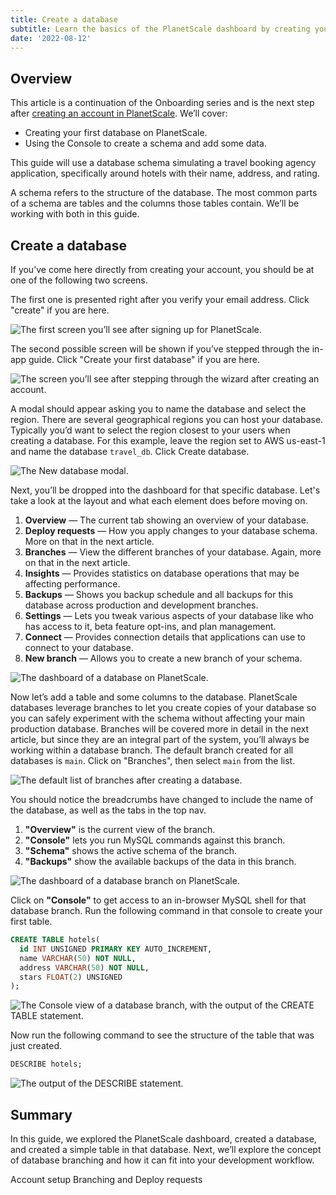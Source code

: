 ```yaml
---
title: Create a database
subtitle: Learn the basics of the PlanetScale dashboard by creating your first database.
date: '2022-08-12'
---
```


## Overview

This article is a continuation of the Onboarding series and is the next step after [creating an account in PlanetScale](/docs/onboarding/create-an-account). We’ll cover:

- Creating your first database on PlanetScale.
- Using the Console to create a schema and add some data.

This guide will use a database schema simulating a travel booking agency application, specifically around hotels with their name, address, and rating.

<InfoBlock type="note">

A schema refers to the structure of the database. The most common parts of a schema are tables and the columns those tables contain. We’ll be working with both in this guide.

</InfoBlock>

## Create a database

If you’ve come here directly from creating your account, you should be at one of the following two screens. 

The first one is presented right after you verify your email address. Click "create" if you are here.

![The first screen you’ll see after signing up for PlanetScale.](/docs/img/docs/create-a-database/the-first-screen-youll-see-after-signing-up-for-planetscale.png) 

The second possible screen will be shown if you’ve stepped through the in-app guide. Click "Create your first database" if you are here.

![The screen you’ll see after stepping through the wizard after creating an account.](/docs/img/docs/create-a-database/the-screen-youll-see-after-stepping-through-the-wizard-after-creating-an-account.png)

A modal should appear asking you to name the database and select the region. There are several geographical regions you can host your database. Typically you’d want to select the region closest to your users when creating a database. For this example, leave the region set to AWS us-east-1 and name the database `travel_db`. Click Create database.

![The New database modal.](/docs/img/docs/create-a-database/the-new-database-modal.png)

Next, you’ll be dropped into the dashboard for that specific database. Let's take a look at the layout and what each element does before moving on.

1. **Overview** &mdash; The current tab showing an overview of your database.
2. **Deploy requests** &mdash; How you apply changes to your database schema. More on that in the next article.
3. **Branches** &mdash; View the different branches of your database. Again, more on that in the next article.
4. **Insights** &mdash; Provides statistics on database operations that may be affecting performance.
5. **Backups** &mdash; Shows you backup schedule and all backups for this database across production and development branches.
6. **Settings** &mdash; Lets you tweak various aspects of your database like who has access to it, beta feature opt-ins, and plan management. 
7. **Connect** &mdash; Provides connection details that applications can use to connect to your database.
8. **New branch** &mdash; Allows you to create a new branch of your schema.

![The dashboard of a database on PlanetScale.](/docs/img/docs/create-a-database/the-dashboard-of-a-database-on-planetscale.png)

Now let’s add a table and some columns to the database. PlanetScale databases leverage branches to let you create copies of your database so you can safely experiment with the schema without affecting your main production database. Branches will be covered more in detail in the next article, but since they are an integral part of the system, you’ll always be working within a database branch. The default branch created for all databases is `main`. Click on "Branches", then select `main` from the list.

![The default list of branches after creating a database.](/docs/img/docs/create-a-database/the-default-list-of-branches-after-creating-a-database.png)

You should notice the breadcrumbs have changed to include the name of the database, as well as the tabs in the top nav. 

1. **"Overview"** is the current view of the branch.
2. **"Console"** lets you run MySQL commands against this branch.
3. **"Schema"** shows the active schema of the branch.
4. **"Backups"** show the available backups of the data in this branch.

![The dashboard of a database branch on PlanetScale.](/docs/img/docs/create-a-database/the-dashboard-of-a-database-branch-on-planetscale.png)

Click on **"Console"** to get access to an in-browser MySQL shell for that database branch. Run the following command in that console to create your first table.

```sql
CREATE TABLE hotels(
  id INT UNSIGNED PRIMARY KEY AUTO_INCREMENT,
  name VARCHAR(50) NOT NULL,
  address VARCHAR(50) NOT NULL,
  stars FLOAT(2) UNSIGNED
);
```

![The Console view of a database branch, with the output of the CREATE TABLE statement.](/docs/img/docs/create-a-database/the-console-view-of-a-database-branch-with-the-output-of-the-create-table-statement.png)

Now run the following command to see the structure of the table that was just created.

```sql
DESCRIBE hotels;
```

![The output of the DESCRIBE statement.](/docs/img/docs/create-a-database/the-output-of-the-describe-statement.png)

## Summary

In this guide, we explored the PlanetScale dashboard, created a database, and created a simple table in that database. Next, we’ll explore the concept of database branching and how it can fit into your development workflow.

<ButtonLink href="/onboarding/account-setup" className="mb-0">
  <span><Icon name="chevron-left" size="large" className="inline-block" /> Account setup </span>
</ButtonLink>
<ButtonLink href="/onboarding/branching-and-deploy-requests" className="mb-0">
  <span>Branching and Deploy requests <Icon name="chevron-right" size="large" className="inline-block" /></span>
</ButtonLink>

<GetHelp />

